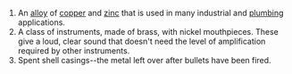#An [[alloy]] of [[copper]] and [[zinc]] that is used in many industrial and [[plumbing]] applications.
#A class of instruments, made of brass, with nickel mouthpieces.  These give a loud, clear sound that doesn't need the level of amplification required by other instruments.
#Spent shell casings--the metal left over after bullets have been fired.